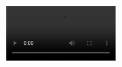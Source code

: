 <Video src="000.webm" start={0} end={39} />
<Browser url="/hello" loadUrl="/01" zoom={0.8} />
<Editor
  code="hello.md"
  lang="md"
  tab="demo/hello.md"
  tabs={["demo/hello.md", "pages/hello.js"]}
/>

```srt
1.9 –> 6.8
Let's start with this markdown file
I'm assuming we all know markdown
6.6 –> 12
there's a reason why it's so popular,
it has a very clean syntax
12 –> 17.1
I'm sure I'm not the only one who likes
to move as much content as possible to markdown
17.1 –> 20.7
even content that doesn't originally
belong to markdown
20.7 –> 23.7
and that's why we have MDX, right?
23.7 –> 31.4
we had to extend the original format
so we could put more things on it
31.4 –> 34
in this talk,
we'll take this to the extreme,
34 –> 39
we'll use MDX for more
unusual content and layouts.
```

---

<Video src="001.webm" start={0} end={14} />
<Browser url="/hello" loadUrl="/01" zoom={0.8} />
<Editor
  code="01.js"
  lang="jsx"
  tab="pages/hello.js"
  tabs={["demo/hello.md", "pages/hello.js"]}
/>

```srt
0.3 –> 3.7
But first I need to show you how this works
3.7 –> 7.9
we are going to start with this small React app
8 –> 14
this is using Next.js but the same applies to
any app that has the MDX loader
```

---

<Video src="002.webm" start={0} end={17} />
<Browser url="/hello" loadUrl="/01" zoom={0.8} />
<Editor
  code="01.js"
  focus="2,5[9:22]"
  lang="jsx"
  tab="pages/hello.js"
  tabs={["demo/hello.md", "pages/hello.js"]}
/>

```srt
0.2 -> 3.9
most of the magic comes from this import
3.9 -> 11.5
here the MDX loader transforms the markdown file
into a React component that we can use anywhere
11.5 -> 17
and, you can see, it renders
what you expect here on the right
```

---

<Video src="003.webm" start={0} end={20.03} />
<Browser url="/hello" loadUrl="/02" zoom={0.8} />
<Editor
  code="02.js"
  lang="jsx"
  tab="pages/hello.js"
  tabs={["demo/hello.md", "pages/hello.js"]}
/>

```srt
0.2 -> 6.5
if we want to change what's rendered,
we can use the MDXProvider component
6.5 -> 13.7
it has a components prop,
that let us override any of the default components
13.7 -> 20
for example, here we are changing all the h1s,
and adding a purple border
```

---

<Video src="004.webm" start={0} end={26.35} />
<Browser url="/hello" loadUrl="/03" zoom={0.8} />
<Editor
  code="03.js"
  focus="13:23"
  lang="jsx"
  tab="pages/hello.js"
  tabs={["demo/hello.md", "pages/hello.js"]}
/>

```srt
1.5 -> 5.1
A special component we can override
is the Wrapper
5.1 -> 16.5
the wrapper is the component that wraps the content
here we are just adding a border to it
16.5 -> 20.5
but the cool thing about this component
is that in the children prop
20.5 -> 26.3
we get all the content from the markdown file
as React elements
```

---

<Video src="005.webm" start={0} end={36.64} />
<Browser url="/hello" loadUrl="/04" zoom={0.8} />
<Editor
  code="04.js"
  focus="14:20"
  lang="jsx"
  tab="pages/hello.js"
  tabs={["demo/hello.md", "pages/hello.js"]}
/>

```srt
0.3 -> 3.9
and React elements are just javascript objects
3.9 -> 8.2
so here you can see what's inside the children prop
8.2 -> 11.8
we are rendering the wrapper children as JSON
11.8 -> 16.4
and filtering some properties
to make it easier to read
16.4 -> 20.45
you'll see that it is an array
20.45 -> 24.4
the first element is an h1,
the second a paragraph
24.4 -> 28.5
each element comes with an mdxType,
28.5 -> 34.5
we can, and we will, use that mdxType to
extract information about the content
34.5 -> 36.6
or to change the elements
```

---

<Video src="006.webm" start={0} end={37.7} />
<Browser url="/hello" loadUrl="/05" zoom={0.9} />
<Editor
  code="05.js"
  focus="17:35"
  lang="jsx"
  tab="pages/hello.js"
  tabs={["demo/hello.md", "pages/hello.js"]}
/>

```srt
0 -> 1.5
For example
1.5 -> 5.5
we could get a list of all the H1s
from the children,
5.5 -> 9.5
and render it as a table of contents
9.5 -> 12.7
this is a simple example,
but it illustrates
12.7 -> 17.3
the pattern we are going to use
on the rest of the examples
17.3 -> 21
in all of them, first,
we extract some data from the children,
21 -> 24.7
and then we render it in a specific way
24.7 -> 27.7
keep in mind that this runs on every render
27.7 -> 31.3
in most cases, it isn't a performance problem,
31.3 -> 37.7
but if it is, you can move it to a plugin,
and run the transformation on build-time
```

---

<Video src="007.webm" start={0} end={47.68} />
<Browser url="/steps" loadUrl="/06" zoom={0.9} />
<Editor
  code="steps.mdx"
  focus="1:20"
  lang="md"
  tab="demo/steps.mdx"
  tabs={["demo/steps.mdx", "pages/steps.js"]}
/>

```srt
1 -> 4.3
I usually write content that has steps
4.3 -> 10.7
like tutorials or any type of walkthrough
where you explain something step by step
10.7 -> 16.3
markdown doesn't have any specific syntax
for grouping things in steps
16.3 -> 23.7
but we can use MDX to extend markdown
and introduce our syntax
23.7 -> 28.1
the implementation of the Step component
we are using here doesn't matter
28.1 -> 31.8
we are just using it for grouping elements
31.8 -> 35.2
if you are new to MDX,
this may not be the best introduction
35.2 -> 40
the typical use-case for MDX is embedding
interactive components in markdown
40 -> 42.7
but here we are taking a different approach,
42.7 -> 47.68
and using it more
as a syntax extension for markdown
```

---

<Video src="008.webm" start={0} end={46.89} />
<Browser url="/steps" loadUrl="/07" zoom={0.9}>
  <Action
    on={20.5}
    type="click"
    selector="button"
    offset={40}
  />
  <Action
    on={22.5}
    type="click"
    selector="button"
    offset={40}
  />
  <Action
    on={24.5}
    type="click"
    selector="button"
    offset={40}
  />
</Browser>
<Editor
  code="07.js"
  focus="17:28"
  lang="jsx"
  tab="pages/steps.js"
  tabs={["demo/steps.mdx", "pages/steps.js"]}
/>

```srt
0 -> 5.9
now, based on the MDX file that has steps,
we can write another Wrapper component
5.9 -> 12
in this case, in the children prop,
we get one React element for each step
12 -> 16.4
so we can keep track of
what step we are showing using React state
16.4 -> 21
and let the user change the current step
with a button
25 -> 30.4
ok, now I want to show the same content
but with a different layout
30.4 -> 36.4
there's a technique called scrollytelling,
you may have seen it on some websites
36.4 -> 42
as the user scrolls down there's some
part of the layout that sticks to the screen
42 -> 45.1
while the rest is scrolled away
45.1 -> 47
let's do that
```

---

<Video src="009.webm" start={0} end={43.36} />
<Browser url="/steps" loadUrl="/08" zoom={0.6}>
  <Action on={24.5} type="scroll" selector="#step-1" />
  <Action on={30.5} type="scroll" selector="#step-2" />
  <Action on={32.5} type="scroll" selector="#step-3" />
  <Action on={34.5} type="scroll" selector="#step-0" />
</Browser>
<Editor
  code="08.js"
  focus="18:32"
  lang="jsx"
  tab="pages/steps.js"
  tabs={["demo/steps.mdx", "pages/steps.js"]}
/>

```srt
0 -> 7
since this is a lightning talk
I'll import the ScrollytellingLayout component
7 -> 12.5
I'll share the link to the repo later
if you want to see how it works
12.5 -> 17.2
the ScrollytellingLayout component
takes two props
17.2 -> 23.8
one for the left-side that can be scrolled,
and the other for the sticky part on the right
23.8 -> 27.2
when the user scrolls to a new step
27.2 -> 30.4
we show the corresponding element
from the sticker list
36.2 -> 44
now, instead of showing the step number,
let's add the sticker content to the MDX file
```

---

<Video src="010.webm" start={0} end={18.47} />
<Browser url="/steps" loadUrl="/09" zoom={0.6} />
<Editor
  code="steps.2.mdx"
  focus="3:9,17:23,30"
  focus="19:23,30:37,44"
  lang="md"
  tab="demo/steps.mdx"
  tabs={["demo/steps.mdx", "pages/steps.js"]}
/>

```srt
2.8 -> 7.5
suppose we want to show some code
in the sticky part of the layout
7.5 -> 14
there isn't any specific syntax for this,
so we need to create our own convention
14 -> 19
like, for example, we put the sticky part
of the step as the first element
```

---

<Video src="011.webm" start={0} end={18.07} />
<Browser url="/steps" loadUrl="/10" zoom={0.6}>
  <Action on={12} type="scroll" selector="#step-1" />
  <Action on={14.5} type="scroll" selector="#step-2" />
  <Action on={17} type="scroll" selector="#step-3" />
</Browser>
<Editor
  code="10.js"
  focus="18:32"
  lang="jsx"
  tab="pages/steps.js"
  tabs={["demo/steps.mdx", "pages/steps.js"]}
/>

```srt
0.8 -> 3.8
now, doing some array transformations
3.8 -> 10.2
we get the list of steps and the list of stickers
and pass them to the same Layout component
10.2 -> 12.5
so when the user scrolls...
13.5 -> 15
the code on the right...
15 -> 19
should change accordingly
```

---

<Video src="012.webm" start={0} end={42.43} />
<Browser url="/steps" loadUrl="/11" zoom={0.6}>
  <Action on={10.8} type="scroll" selector="#step-1" />
  <Action on={12.9} type="scroll" selector="#step-2" />
  <Action on={15} type="scroll" selector="#step-3" />
  <Action on={18} type="scroll" selector="#step-0" />
</Browser>
<Editor
  code="11.js"
  focus="19,26:38"
  lang="jsx"
  tab="pages/steps.js"
  tabs={["demo/steps.mdx", "pages/steps.js"]}
/>

```srt
1 -> 7.5
just for fun, I have a Terminal component
that animates between code transitions
7.5 -> 10
so we can use it for the stickers
21.7 -> 25.4
I've been experimenting with
another layout for walkthroughs
25.4 -> 30.2
instead of changing the steps
using the scroll like in this example
30.2 -> 38.1
we can synchronize the steps with some media,
like a video or audio, maybe a podcast
28.1 -> 43
and change the steps as the media progress
```

---

<Video src="013.webm" start={0} end={8.72} />
<Browser url="/steps" loadUrl="/11" zoom={0.6} />
<Editor
  code="steps.3.mdx"
  focus="3,17,19,30"
  lang="md"
  tab="demo/steps.mdx"
  tabs={["demo/steps.mdx", "pages/steps.js"]}
/>

```srt
0.6 -> 3
to do that,
in the MDX file
3 -> 9
we need to specify the media file
and the time range for each step
```

---

<Video src="014.webm" start={0} end={36.17} />
<Browser url="/steps" loadUrl="/13" zoom={0.6} />
<Editor
  code="13.js"
  focus="18,28:40"
  lang="jsx"
  tab="pages/steps.js"
  tabs={["demo/steps.mdx", "pages/steps.js"]}
/>

```srt
0.6 -> 8
once we have that, we can extract it
from the children on the Wrapper
8 -> 10.2
and pass it to another React component
10.2 -> 18
this time is the TalkLayout component,
that will solve all the synching for us
18 -> 23
and you should see the steps changing
every time I snap the fingers
26.3 -> 32.1
some of you may have noticed that this
looks similar to the layout of this talk
32.1 -> 34.1
that I'm giving right now
34.1 -> 37
and it is
```

---

<Video src="015.webm" start={0} end={14.04} />
<Browser url="/" zoom={0.4} />
<Editor
  code="cake.mdx"
  focus="494:514"
  lang="md"
  tab="demo/cake.mdx"
  tabs={["demo/cake.mdx", "pages/index.js"]}
/>

```srt
0.7 -> 4.4
this talk was built using this same technique
4.4 -> 7.3
it's all MDX
7.3 -> 9.7
for example, here on the left
9.7 -> 15
you can see the code for the step
you are currently watching
```

---

<Video src="016.webm" start={0} end={4} />
<Browser url="/" zoom={0.4} />
<Editor
  code="cake.mdx"
  focus="518:531"
  lang="md"
  tab="demo/cake.mdx"
  tabs={["demo/cake.mdx", "pages/index.js"]}
/>

```srt
0 -> 4
and here is the next step
```

---

<Video src="017.webm" start={0} end={41.53} />
<Browser
  url="https://codehike.org"
  zoom={0.4}
  prependOrigin={false}
/>
<Editor
  code="package.json.copy"
  focus="2:16"
  lang="json"
  tab="package.json"
  tabs={["package.json"]}
/>

```srt
1.5 -> 4.2
and, that's all
that's all I have
4.2 -> 12.8
the takeaway is: you can use MDX to build
your own dialect tailored for any specific layout
12.8 -> 16.2
I leave you here the links
to the repo of the talk
16.2 -> 18
not the slides
but the talk itself
18 -> 22.7
you run yarn dev
and you can watch this talk again
22.7 -> 26.7
also, there's my twitter,
and the components we used
26.7 -> 29.5
most of them come
from a new project I'm working on
29.5 -> 34.5
it's called Code Hike
and it focuses on code walkthroughs
34.5 -> 40
and tools for making it easy
to explain code
40 -> 42
thank you!
```
